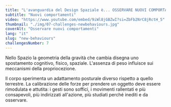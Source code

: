 ```yaml
---
title: "L'avanguardia del Design Spaziale è... OSSERVARE NUOVI COMPORTAMENTI "
subtitle: "Nuovi comportamenti"
video: "https://www.youtube.com/embed/9iWl8jGBZwI?si=ZbFb2NrC8jRctH_5"
thumbnail: "./img/07-challenges-newbehaviours.jpg"
coverAlt: "Osservare nuovi comportamenti"
lang: "it"
slug: "new-behaviours"
challengesNumber: 7
---
```


Nello Spazio la geometria della gravità che cambia disegna uno spostamento cognitivo, fisico, spaziale. L'assenza di peso influisce sui meccanismi della propriocezione.

Il corpo sperimenta un adattamento posturale diverso rispetto a quello terrestre. La calibrazione delle forze per prendere un oggetto deve essere rimodulata e attutita: i gesti sono soffici, i movimenti rallentati e più consapevoli, più indirizzati all'azione, più studiati perché inediti e da osservare.